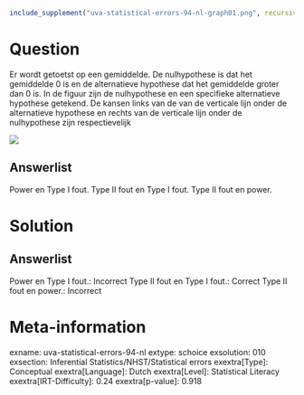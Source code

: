 ```r
include_supplement("uva-statistical-errors-94-nl-graph01.png", recursive = TRUE)
```

Question
========

Er wordt getoetst op een gemiddelde. De nulhypothese is dat het
gemiddelde 0 is en de alternatieve hypothese dat het gemiddelde groter
dan 0 is. In de figuur zijn de nulhypothese en een specifieke
alternatieve hypothese getekend. De kansen links van de van de verticale
lijn onder de alternatieve hypothese en rechts van de verticale lijn
onder de nulhypothese zijn respectievelijk

![](uva-statistical-errors-94-nl-graph01.png)

Answerlist
----------

Power en Type I fout.
Type II fout en Type I fout.
Type II fout en power.

Solution
========

Answerlist
----------

Power en Type I fout.: Incorrect
Type II fout en Type I fout.: Correct
Type II fout en power.: Incorrect

Meta-information
================
exname: uva-statistical-errors-94-nl
extype: schoice
exsolution: 010
exsection: Inferential Statistics/NHST/Statistical errors
exextra[Type]: Conceptual
exextra[Language]: Dutch
exextra[Level]: Statistical Literacy
exextra[IRT-Difficulty]: 0.24
exextra[p-value]: 0.918
